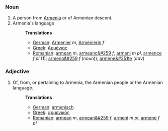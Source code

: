 ===Noun===
#A person from [[Armenia]] or of Armenian descent.
#Armenia's language
#:'''Translations'''
#:*[[German]]: [[Armenier]] ''m'', [[Armenierin]] ''f''
#:*[[Greek]]: [[Αρμένιος]]
#:*[[Romanian]]: [[armean]] ''m'', [[armeanc&#259]] ''f'', [[armeni]] ''m pl'', [[armence]] ''f pl'' (1); [[armena&#259]] ''f'' (''noun'')), [[armene&#351te]] (''adv'')

===Adjective===
#Of, from, or pertaining to Armenia, the Armenian people or the Armenian language.
#:'''Translations'''
#:*[[German]]: [[armenisch]]
#:*[[Greek]]: [[αρμενικός]]
#:*[[Romanian]]: [[armean]] ''m'', [[armean&#259]] ''f'', [[armeni]] ''m pl'', [[armene]] ''f pl''